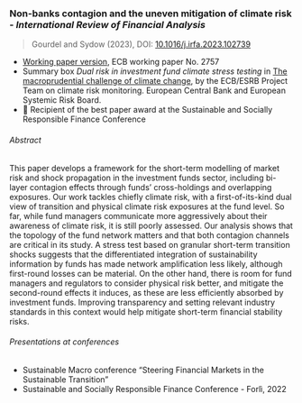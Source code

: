 ### Non-banks contagion and the uneven mitigation of climate risk - _International Review of Financial Analysis_

> Gourdel and Sydow (2023), DOI: [10.1016/j.irfa.2023.102739](https://doi.org/10.1016/j.irfa.2023.102739)

+ [Working paper version](https://www.ecb.europa.eu/pub/pdf/scpwps/ecb.wp2757~80ba1bf7dd.en.pdf), ECB working paper No. 2757
+ Summary box *Dual risk in investment fund climate stress testing* in [The macroprudential challenge of climate change](https://www.esrb.europa.eu/pub/pdf/reports/esrb.ecb.climate_report202207~622b791878.en.pdf), by the ECB/ESRB Project Team on climate risk monitoring. European Central Bank and European Systemic Risk Board.
+ 🥇 Recipient of the best paper award at the Sustainable and Socially Responsible Finance Conference

###### Abstract
This paper develops a framework for the short-term modelling of market risk and shock propagation in the investment funds sector, including bi-layer contagion effects through funds’ cross-holdings and overlapping exposures.
Our work tackles chiefly climate risk, with a first-of-its-kind dual view of transition and physical climate risk exposures at the fund level.
So far, while fund managers communicate more aggressively about their awareness of climate risk, it is still poorly assessed.
Our analysis shows that the topology of the fund network matters and that both contagion channels are critical in its study.
A stress test based on granular short-term transition shocks suggests that the differentiated integration of sustainability information by funds has made network amplification less likely, although first-round losses can be material.
On the other hand, there is room for fund managers and regulators to consider physical risk better, and mitigate the second-round effects it induces, as these are less efficiently absorbed by investment funds.
Improving transparency and setting relevant industry standards in this context would help mitigate short-term financial stability risks.

###### Presentations at conferences

- Sustainable Macro conference “Steering Financial Markets in the Sustainable Transition”
- Sustainable and Socially Responsible Finance Conference - Forlì, 2022